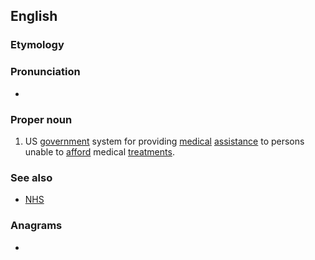 ==English==

===Etymology===
{{blend|en|medical|aid}}

===Pronunciation===
* {{IPA|/ˈmɛdɪˌkeɪd/|lang=en}}

===Proper noun===
{{en-proper noun}}

# US [[government]] system for providing [[medical]] [[assistance]] to persons unable to [[afford]] medical [[treatments]].

===See also===
* {{qualifier|UK}} [[NHS]]

===Anagrams===
* {{anagrams|en|a=acddeiim|mediacid}}